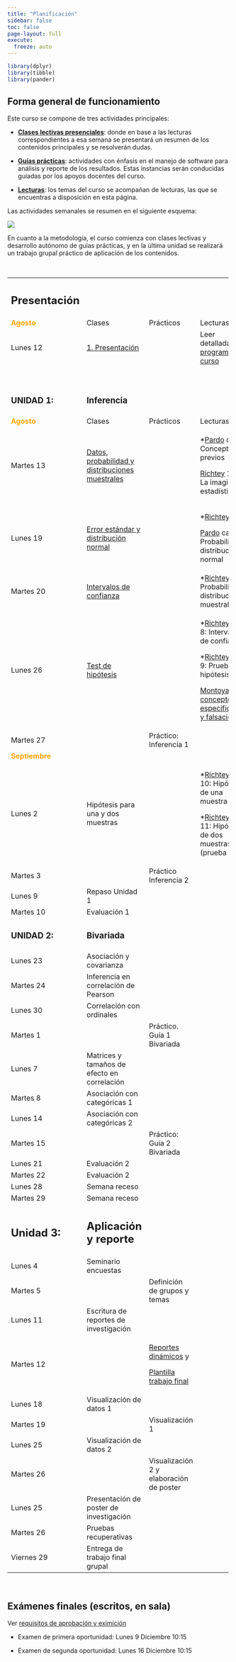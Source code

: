 ```yaml
---
title: "Planificación"
sidebar: false
toc: false
page-layout: full
execute:
  freeze: auto 
---
```


```r
library(dplyr)
library(tibble)
library(pander)
```

## Forma general de funcionamiento

Este curso se compone de tres actividades principales:

-   <i class="fas fa-chalkboard-teacher"></i> [**Clases lectivas presenciales**](): donde en base a las lecturas correspondientes a esa semana se presentará un resumen de los contenidos principales y se resolverán dudas.

-   <i class="fas fa-user-edit"></i> [**Guías prácticas**](): actividades con énfasis en el manejo de software para análisis y reporte de los resultados. Estas instancias serán conducidas guiadas por los apoyos docentes del curso.

-   <i class="fas fa-book-reader"></i> [**Lecturas**](): los temas del curso se acompañan de lecturas, las que se encuentras a disposición en esta página.

Las actividades semanales se resumen en el siguiente esquema:

![](images/paste-1.png)

En cuanto a la metodología, el curso comienza con clases lectivas y desarrollo autónomo de guías prácticas, y en la última unidad se realizará un trabajo grupal práctico de aplicación de los contenidos.

<br>

+----------------------------------------------+-----------------------------------------------------------------------------+-------------------------------------------------------------------------------------+------------------------------------------------------------------------------------------------------------------------------------+
| ## Presentación                              |                                                                             |                                                                                     |                                                                                                                                    |
+----------------------------------------------+-----------------------------------------------------------------------------+-------------------------------------------------------------------------------------+------------------------------------------------------------------------------------------------------------------------------------+
| <font color="orange"> **Agosto** </font>     | <i class="fas fa-chalkboard-teacher"></i> Clases                            | <i class="fas fa-user-edit"></i> Prácticos                                          | <i class="fas fa-book-reader"></i> Lecturas                                                                                        |
+----------------------------------------------+-----------------------------------------------------------------------------+-------------------------------------------------------------------------------------+------------------------------------------------------------------------------------------------------------------------------------+
| Lunes 12                                     | [1. Presentación](/content/01-content.html)                                 |                                                                                     | Leer detalladamente [programa del curso](/syllabus.html)                                                                           |
+----------------------------------------------+-----------------------------------------------------------------------------+-------------------------------------------------------------------------------------+------------------------------------------------------------------------------------------------------------------------------------+
| <br>                                         | <br>                                                                        |                                                                                     |                                                                                                                                    |
|                                              |                                                                             |                                                                                     |                                                                                                                                    |
| ### UNIDAD 1:                                | ### Inferencia                                                              |                                                                                     |                                                                                                                                    |
+----------------------------------------------+-----------------------------------------------------------------------------+-------------------------------------------------------------------------------------+------------------------------------------------------------------------------------------------------------------------------------+
| <font color="orange"> **Agosto** </font>     | <i class="fas fa-chalkboard-teacher"></i> Clases                            | <i class="fas fa-user-edit"></i> Prácticos                                          | <i class="fas fa-book-reader"></i> Lecturas                                                                                        |
+----------------------------------------------+-----------------------------------------------------------------------------+-------------------------------------------------------------------------------------+------------------------------------------------------------------------------------------------------------------------------------+
| Martes 13                                    | [Datos, probabilidad y distribuciones muestrales](/content/02-content.html) |                                                                                     | \*[Pardo](/files/textos/Pardo.pdf) cap 2 Conceptos previos                                                                         |
|                                              |                                                                             |                                                                                     |                                                                                                                                    |
|                                              |                                                                             |                                                                                     | [Richtey](/files/textos/Ritchey.pdf) 1-21 : La imaginación estadística                                                             |
+----------------------------------------------+-----------------------------------------------------------------------------+-------------------------------------------------------------------------------------+------------------------------------------------------------------------------------------------------------------------------------+
| Lunes 19                                     | [Error estándar y distribución normal](/content/03-content.html)            |                                                                                     | \*[Richtey](/files/textos/Ritchey.pdf) cap 6                                                                                       |
|                                              |                                                                             |                                                                                     |                                                                                                                                    |
|                                              |                                                                             |                                                                                     | [Pardo](/files/textos/Pardo.pdf) cap 6 Probabilidad y distribución normal                                                          |
+----------------------------------------------+-----------------------------------------------------------------------------+-------------------------------------------------------------------------------------+------------------------------------------------------------------------------------------------------------------------------------+
| Martes 20                                    | [Intervalos de confianza](/content/04-content.html)                         |                                                                                     | \*[Richtey](/files/textos/Ritchey.pdf) cap 7 Probabilidad y distribuciones muestrales                                              |
+----------------------------------------------+-----------------------------------------------------------------------------+-------------------------------------------------------------------------------------+------------------------------------------------------------------------------------------------------------------------------------+
| Lunes 26                                     | [Test de hipótesis](/content/05-content.html)                               |                                                                                     | \*[Richtey](/files/textos/Ritchey.pdf) cap 8: Intervalos de confianza                                                              |
|                                              |                                                                             |                                                                                     |                                                                                                                                    |
|                                              |                                                                             |                                                                                     | \*[Richtey](/files/textos/Ritchey.pdf) cap 9: Prueba de hipótesis                                                                  |
|                                              |                                                                             |                                                                                     |                                                                                                                                    |
|                                              |                                                                             |                                                                                     | [Montoya: Los conceptos de especificación y falsación](https://ciencia.lasalle.edu.co/cgi/viewcontent.cgi?article=1063&context=lo) |
+----------------------------------------------+-----------------------------------------------------------------------------+-------------------------------------------------------------------------------------+------------------------------------------------------------------------------------------------------------------------------------+
| Martes 27                                    |                                                                             | Práctico: Inferencia 1                                                              |                                                                                                                                    |
+----------------------------------------------+-----------------------------------------------------------------------------+-------------------------------------------------------------------------------------+------------------------------------------------------------------------------------------------------------------------------------+
| <font color="orange"> **Septiembre** </font> |                                                                             |                                                                                     |                                                                                                                                    |
+----------------------------------------------+-----------------------------------------------------------------------------+-------------------------------------------------------------------------------------+------------------------------------------------------------------------------------------------------------------------------------+
| Lunes 2                                      | Hipótesis para una y dos muestras                                           |                                                                                     | \*[Richtey](/files/textos/Ritchey.pdf) cap 10: Hipótesis de una muestra                                                            |
|                                              |                                                                             |                                                                                     |                                                                                                                                    |
|                                              |                                                                             |                                                                                     | \*[Richtey](/files/textos/Ritchey.pdf) cap 11: Hipótesis de dos muestras (prueba t)                                                |
+----------------------------------------------+-----------------------------------------------------------------------------+-------------------------------------------------------------------------------------+------------------------------------------------------------------------------------------------------------------------------------+
| Martes 3                                     |                                                                             | Práctico Inferencia 2                                                               |                                                                                                                                    |
+----------------------------------------------+-----------------------------------------------------------------------------+-------------------------------------------------------------------------------------+------------------------------------------------------------------------------------------------------------------------------------+
| Lunes 9                                      | Repaso Unidad 1                                                             |                                                                                     |                                                                                                                                    |
+----------------------------------------------+-----------------------------------------------------------------------------+-------------------------------------------------------------------------------------+------------------------------------------------------------------------------------------------------------------------------------+
| Martes 10                                    | Evaluación 1                                                                |                                                                                     |                                                                                                                                    |
+----------------------------------------------+-----------------------------------------------------------------------------+-------------------------------------------------------------------------------------+------------------------------------------------------------------------------------------------------------------------------------+
| ### UNIDAD 2:                                | ### Bivariada                                                               |                                                                                     |                                                                                                                                    |
+----------------------------------------------+-----------------------------------------------------------------------------+-------------------------------------------------------------------------------------+------------------------------------------------------------------------------------------------------------------------------------+
| Lunes 23                                     | Asociación y covarianza                                                     |                                                                                     |                                                                                                                                    |
+----------------------------------------------+-----------------------------------------------------------------------------+-------------------------------------------------------------------------------------+------------------------------------------------------------------------------------------------------------------------------------+
| Martes 24                                    | Inferencia en correlación de Pearson                                        |                                                                                     |                                                                                                                                    |
+----------------------------------------------+-----------------------------------------------------------------------------+-------------------------------------------------------------------------------------+------------------------------------------------------------------------------------------------------------------------------------+
| Lunes 30                                     | Correlación con ordinales                                                   |                                                                                     |                                                                                                                                    |
+----------------------------------------------+-----------------------------------------------------------------------------+-------------------------------------------------------------------------------------+------------------------------------------------------------------------------------------------------------------------------------+
| Martes 1                                     |                                                                             | Práctico. Guía 1 Bivariada                                                          |                                                                                                                                    |
+----------------------------------------------+-----------------------------------------------------------------------------+-------------------------------------------------------------------------------------+------------------------------------------------------------------------------------------------------------------------------------+
| Lunes 7                                      | Matrices y tamaños de efecto en correlación                                 |                                                                                     |                                                                                                                                    |
+----------------------------------------------+-----------------------------------------------------------------------------+-------------------------------------------------------------------------------------+------------------------------------------------------------------------------------------------------------------------------------+
| Martes 8                                     | Asociación con categóricas 1                                                |                                                                                     |                                                                                                                                    |
+----------------------------------------------+-----------------------------------------------------------------------------+-------------------------------------------------------------------------------------+------------------------------------------------------------------------------------------------------------------------------------+
| Lunes 14                                     | Asociación con categóricas 2                                                |                                                                                     |                                                                                                                                    |
+----------------------------------------------+-----------------------------------------------------------------------------+-------------------------------------------------------------------------------------+------------------------------------------------------------------------------------------------------------------------------------+
| Martes 15                                    |                                                                             | Práctico: Guía 2 Bivariada                                                          |                                                                                                                                    |
+----------------------------------------------+-----------------------------------------------------------------------------+-------------------------------------------------------------------------------------+------------------------------------------------------------------------------------------------------------------------------------+
| Lunes 21                                     | Evaluación 2                                                                |                                                                                     |                                                                                                                                    |
+----------------------------------------------+-----------------------------------------------------------------------------+-------------------------------------------------------------------------------------+------------------------------------------------------------------------------------------------------------------------------------+
| Martes 22                                    | Evaluación 2                                                                |                                                                                     |                                                                                                                                    |
+----------------------------------------------+-----------------------------------------------------------------------------+-------------------------------------------------------------------------------------+------------------------------------------------------------------------------------------------------------------------------------+
| Lunes 28                                     | Semana receso                                                               |                                                                                     |                                                                                                                                    |
+----------------------------------------------+-----------------------------------------------------------------------------+-------------------------------------------------------------------------------------+------------------------------------------------------------------------------------------------------------------------------------+
| Martes 29                                    | Semana receso                                                               |                                                                                     |                                                                                                                                    |
+----------------------------------------------+-----------------------------------------------------------------------------+-------------------------------------------------------------------------------------+------------------------------------------------------------------------------------------------------------------------------------+
| ## Unidad 3:                                 | ## Aplicación y reporte                                                     |                                                                                     |                                                                                                                                    |
+----------------------------------------------+-----------------------------------------------------------------------------+-------------------------------------------------------------------------------------+------------------------------------------------------------------------------------------------------------------------------------+
| Lunes 4                                      | Seminario encuestas                                                         |                                                                                     |                                                                                                                                    |
+----------------------------------------------+-----------------------------------------------------------------------------+-------------------------------------------------------------------------------------+------------------------------------------------------------------------------------------------------------------------------------+
| Martes 5                                     |                                                                             | Definición de grupos y temas                                                        |                                                                                                                                    |
+----------------------------------------------+-----------------------------------------------------------------------------+-------------------------------------------------------------------------------------+------------------------------------------------------------------------------------------------------------------------------------+
| Lunes 11                                     | Escritura de reportes de investigación                                      |                                                                                     |                                                                                                                                    |
+----------------------------------------------+-----------------------------------------------------------------------------+-------------------------------------------------------------------------------------+------------------------------------------------------------------------------------------------------------------------------------+
| Martes 12                                    |                                                                             | [Reportes dinámicos](/assignment/01-practico.html) y                                |                                                                                                                                    |
|                                              |                                                                             |                                                                                     |                                                                                                                                    |
|                                              |                                                                             | [Plantilla trabajo final](https://correlacional.netlify.app/assignment/09-practico) |                                                                                                                                    |
+----------------------------------------------+-----------------------------------------------------------------------------+-------------------------------------------------------------------------------------+------------------------------------------------------------------------------------------------------------------------------------+
| Lunes 18                                     | Visualización de datos 1                                                    |                                                                                     |                                                                                                                                    |
+----------------------------------------------+-----------------------------------------------------------------------------+-------------------------------------------------------------------------------------+------------------------------------------------------------------------------------------------------------------------------------+
| Martes 19                                    |                                                                             | Visualización 1                                                                     |                                                                                                                                    |
+----------------------------------------------+-----------------------------------------------------------------------------+-------------------------------------------------------------------------------------+------------------------------------------------------------------------------------------------------------------------------------+
| Lunes 25                                     | Visualización de datos 2                                                    |                                                                                     |                                                                                                                                    |
+----------------------------------------------+-----------------------------------------------------------------------------+-------------------------------------------------------------------------------------+------------------------------------------------------------------------------------------------------------------------------------+
| Martes 26                                    |                                                                             | Visualización 2 y elaboración de poster                                             |                                                                                                                                    |
+----------------------------------------------+-----------------------------------------------------------------------------+-------------------------------------------------------------------------------------+------------------------------------------------------------------------------------------------------------------------------------+
| Lunes 25                                     | Presentación de poster de investigación                                     |                                                                                     |                                                                                                                                    |
+----------------------------------------------+-----------------------------------------------------------------------------+-------------------------------------------------------------------------------------+------------------------------------------------------------------------------------------------------------------------------------+
| Martes 26                                    | Pruebas recuperativas                                                       |                                                                                     |                                                                                                                                    |
+----------------------------------------------+-----------------------------------------------------------------------------+-------------------------------------------------------------------------------------+------------------------------------------------------------------------------------------------------------------------------------+
| Viernes 29                                   | Entrega de trabajo final grupal                                             |                                                                                     |                                                                                                                                    |
+----------------------------------------------+-----------------------------------------------------------------------------+-------------------------------------------------------------------------------------+------------------------------------------------------------------------------------------------------------------------------------+

<br>

## Exámenes finales (escritos, en sala)

Ver [requisitos de aprobación y eximición](https://correlacional.netlify.app/syllabus#requisitos-de-aprobaci%C3%B3n)

-   Examen de primera oportunidad: Lunes 9 Diciembre 10:15

-   Examen de segunda oportunidad: Lunes 16 Diciembre 10:15